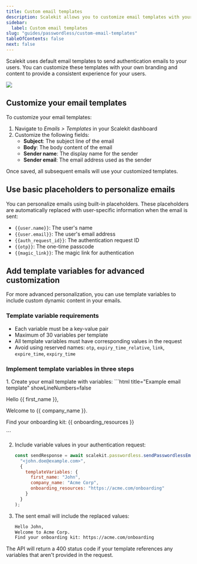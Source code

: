 ```yaml
---
title: Custom email templates
description: Scalekit allows you to customize email templates with your branding and content
sidebar:
  label: Custom email templates
slug: "guides/passwordless/custom-email-templates"
tableOfContents: false
next: false
---
```



Scalekit uses default email templates to send authentication emails to your users. You can customize these templates with your own branding and content to provide a consistent experience for your users.

![](@/assets/docs/custom-email-templates/1-template-listpng.png)

## Customize your email templates

To customize your email templates:

1. Navigate to _Emails > Templates_ in your Scalekit dashboard
2. Customize the following fields:
   - **Subject**: The subject line of the email
   - **Body**: The body content of the email
   - **Sender name**: The display name for the sender
   - **Sender email**: The email address used as the sender

Once saved, all subsequent emails will use your customized templates.

## Use basic placeholders to personalize emails

You can personalize emails using built-in placeholders. These placeholders are automatically replaced with user-specific information when the email is sent:

- `{{user.name}}`: The user's name
- `{{user.email}}`: The user's email address
- `{{auth_request_id}}`: The authentication request ID
- `{{otp}}`: The one-time passcode
- `{{magic_link}}`: The magic link for authentication

## Add template variables for advanced customization

For more advanced personalization, you can use template variables to include custom dynamic content in your emails.

### Template variable requirements

- Each variable must be a key-value pair
- Maximum of 30 variables per template
- All template variables must have corresponding values in the request
- Avoid using reserved names: `otp`, `expiry_time_relative`, `link`, `expire_time`, `expiry_time`

### Implement template variables in three steps

<Steps>
  1. Create your email template with variables:
     ```html title="Example email template" showLineNumbers=false
     <p>Hello {{ first_name }},</p>
     <p>Welcome to {{ company_name }}.</p>
     <p>Find your onboarding kit: {{ onboarding_resources }}</p>
     ```

  2. Include variable values in your authentication request:
     ```js ins={3-8} showLineNumbers=false
     const sendResponse = await scalekit.passwordless.sendPasswordlessEmail(
       "<john.doe@example.com>",
       {
         templateVariables: {
           first_name: "John",
           company_name: "Acme Corp",
           onboarding_resources: "https://acme.com/onboarding"
         }
       }
     );
     ```

  3. The sent email will include the replaced values:
     ```html title="Example email preview" showLineNumbers=false
     Hello John,
     Welcome to Acme Corp.
     Find your onboarding kit: https://acme.com/onboarding
     ```
</Steps>

<Aside type="caution">
  The API will return a 400 status code if your template references any variables that aren't provided in the request.
</Aside>